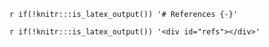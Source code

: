 `r if(!knitr:::is_latex_output()) '# References {-}'`

`r if(!knitr:::is_latex_output()) '<div id="refs"></div>'`

```{=latex}
{\renewcommand*\MakeUppercase[1]{#1}%
\printbibliography[heading=bibintoc,title={\bibtitle}]}
```
